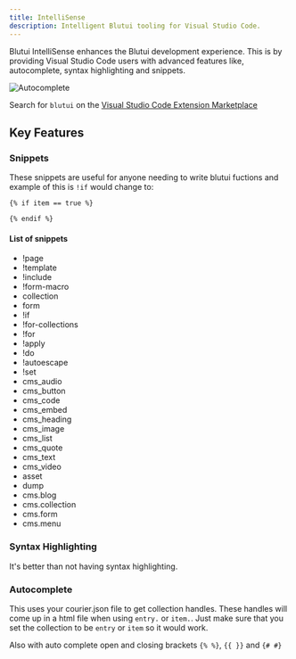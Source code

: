 ```yaml
---
title: IntelliSense
description: Intelligent Blutui tooling for Visual Studio Code.
---
```


Blutui IntelliSense enhances the Blutui development experience. This is by providing Visual Studio Code users with advanced features like, autocomplete, syntax highlighting and snippets.

![Autocomplete](https://cdn.blutui.com/uploads/assets/Intellisense/varible-getting.png)

Search for `blutui` on the [Visual Studio Code Extension Marketplace](https://marketplace.visualstudio.com/items?itemName=blutui.intellisense)

## Key Features

### Snippets

These snippets are useful for anyone needing to write blutui fuctions and example of this is `!if` would change to:

```canvas
{% if item == true %}
 
{% endif %}
```

#### List of snippets

- !page
- !template
- !include
- !form-macro
- collection
- form
- !if
- !for-collections
- !for
- !apply
- !do
- !autoescape
- !set
- cms_audio
- cms_button
- cms_code
- cms_embed
- cms_heading
- cms_image
- cms_list
- cms_quote
- cms_text
- cms_video
- asset
- dump
- cms.blog
- cms.collection
- cms.form
- cms.menu

### Syntax Highlighting

It's better than not having syntax highlighting.

### Autocomplete

This uses your courier.json file to get collection handles. These handles will come up in a html file when using `entry.` or `item.`. Just make sure that you set the collection to be `entry` or `item` so it would work.

Also with auto complete open and closing brackets `{% %}`, `{{ }}` and `{# #}`
